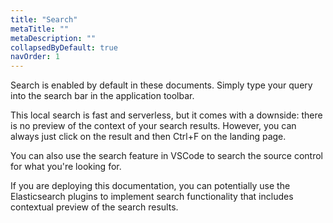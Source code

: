 ```yaml
---
title: "Search"
metaTitle: ""
metaDescription: ""
collapsedByDefault: true
navOrder: 1
---
```


Search is enabled by default in these documents.  Simply type your query into the search bar in the application toolbar.

This local search is fast and serverless, but it comes with a downside: there is no preview of the context of your search results.  However, you can always just click on the result and then Ctrl+F on the landing page.

You can also use the search feature in VSCode to search the source control for what you're looking for.

If you are deploying this documentation, you can potentially use the Elasticsearch plugins to implement search functionality that includes contextual preview of the search results.